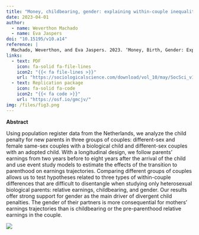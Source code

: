 ```yaml
---
title: "Money, childbearing, gender: explaining within-couple inequality after parenthood"
date: 2023-04-01
author:
  - name: Weverthon Machado
  - name: Eva Jaspers
doi: "10.15195/v10.a14"
reference: |
  Machado, Weverthon, and Eva Jaspers. 2023. ‘Money, Birth, Gender: Explaining Unequal Earnings Trajectories Following Parenthood’. Sociological Science 10: 429–53. https://doi.org/10.15195/v10.a14.
links: 
  - text: PDF
    icon: fa-solid fa-file-lines
    icon2: "{{< fa file-lines >}}"
    url: "https://sociologicalscience.com/download/vol_10/may/SocSci_v10_429to453.pdf"
  - text: Replication package
    icon: fa-solid fa-code
    icon2: "{{< fa code >}}"
    url: "https://osf.io/gmcjv/"
img: /files/fig3.png
---
```


**Abstract** 

::: {layout-ncol=2}

Using population register data from the Netherlands, we analyze the child penalty for new parents in three groups of couples: different-sex and female same-sex couples with a biological child and different-sex couples with an adopted child. With a longitudinal design, we follow parents’ earnings from two years before to eight years after the arrival of the child and use event study models to estimate the effects of the transition to parenthood on earnings trajectories. Comparing different groups of couples allows us to test hypotheses related to three types of within-couple differences that are difficult to disentangle when studying only heterosexual biological parents: relative earnings, childbearing, and gender. Our results offer strong support for gender as the main driver of divergent child penalties. The gender of their partners is more consequential for mothers’ earnings trajectories than is childbearing or the pre-parenthood relative earnings in the couple.

![](fig.png)
:::